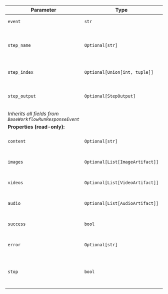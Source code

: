 | Parameter | Type | Default | Description |
|-----------|------|---------|-------------|
| `event` | `str` | `"StepOutput"` | Event type identifier |
| `step_name` | `Optional[str]` | `None` | Name of the step that produced output |
| `step_index` | `Optional[Union[int, tuple]]` | `None` | Index or position of the step |
| `step_output` | `Optional[StepOutput]` | `None` | Complete step execution result |
| *Inherits all fields from `BaseWorkflowRunResponseEvent`* |
| **Properties (read-only):** |
| `content` | `Optional[str]` | - | Content from the step output |
| `images` | `Optional[List[ImageArtifact]]` | - | Images from the step output |
| `videos` | `Optional[List[VideoArtifact]]` | - | Videos from the step output |
| `audio` | `Optional[List[AudioArtifact]]` | - | Audio from the step output |
| `success` | `bool` | - | Whether the step succeeded |
| `error` | `Optional[str]` | - | Error message if step failed |
| `stop` | `bool` | - | Whether the step requested early termination |